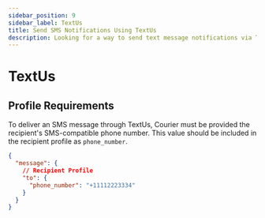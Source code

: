 ```yaml
---
sidebar_position: 9
sidebar_label: TextUs
title: Send SMS Notifications Using TextUs
description: Looking for a way to send text message notifications via TextUs? This step-by-step tutorial will show you how to integrate TextUs's API the easy way.
---
```


# TextUs

## Profile Requirements

To deliver an SMS message through TextUs, Courier must be provided the recipient's SMS-compatible phone number. This value should be included in the recipient profile as `phone_number`.

```json title=JSON
{
  "message": {
    // Recipient Profile
    "to": {
      "phone_number": "+11112223334"
    }
  }
}
```

